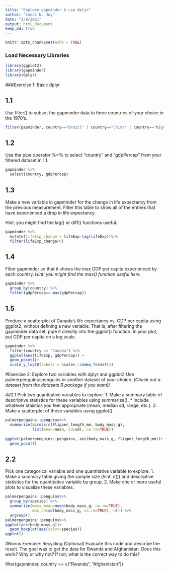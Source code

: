 ```yaml
---
title: "Explore gapminder & use dplyr"
author: "Lendi N. Joy"
date: "2/9/2021"
output: html_document
keep_md: true
---
```


```r
knitr::opts_chunk$set(echo = TRUE)
```
### Load Necessary Libraries 
```r
library(ggplot2)
library(gapminder)
library(dplyr)
```

###Exercise 1: Basic dplyr

## 1.1
Use filter() to subset the gapminder data to three countries of your choice in the 1970’s.
```r
filter(gapminder, country=="Brazil" | country=="China" | country=="Niger", year>=1970&year<=1979)
```

## 1.2
Use the pipe operator %>% to select “country” and “gdpPercap” from your filtered dataset in 1.1.
```r
gapminder %>% 
  select(country, gdpPercap)
```

## 1.3
Make a new variable in gapminder for the change in life expectancy from the previous measurement. Filter this table to show all of the entries that have experienced a drop in life expectancy.

Hint: you might find the lag() or diff() functions useful.
```r
gapminder %>% 
  mutate(lifeExp_change = lifeExp-lag(lifeExp))%>% 
  filter(lifeExp_change<0)
```

## 1.4
Filter gapminder so that it shows the max GDP per capita experienced by each country.
_Hint: you might find the max() function useful here._
```r
gapminder %>% 
  group_by(country) %>% 
  filter(gdpPercap== max(gdpPercap))
```

## 1.5
Produce a scatterplot of Canada’s life expectancy vs. GDP per capita using ggplot2, without defining a new variable. That is, after filtering the gapminder data set, pipe it directly into the ggplot() function. In your plot, put GDP per capita on a log scale.
```r
gapminder %>% 
  filter(country == "Canada") %>%  
  ggplot(aes(lifeExp, gdpPercap)) +
  geom_point()+
  scale_y_log10(labels = scales::comma_format())
```

#Exercise 2: Explore two variables with dplyr and ggplot2
Use palmerpenguins::penguins or another dataset of your choice. _(Check out a dataset from the datasets R package if you want!)_

##2.1
Pick two quantitative variables to explore.
1. Make a summary table of descriptive statistics for these variables using summarize().
  * Include whatever staistics you feel appropriate (mean, median sd, range, etc.).
2. Make a scatterplot of these variables using ggplot().
```r
palmerpenguins::penguins%>% 
  summarize(across(c(flipper_length_mm, body_mass_g),
            list(mean=mean, sd=sd), na.rm=TRUE))
    
ggplot(palmerpenguins::penguins, aes(body_mass_g, flipper_length_mm))+
  geom_point()
```

## 2.2
Pick one categorical variable and one quantitative variable to explore.
1. Make a summary table giving the sample size (hint: n()) and descriptive statistics for the quantitative variable by group.
2. Make one or more useful plots to visualize these variables.
```r
palmerpenguins::penguins%>% 
  group_by(species) %>% 
  summarize(mass_mean=mean(body_mass_g, na.rm=TRUE),
            mas_sd=sd(body_mass_g, na.rm=TRUE), n()) %>% 
  ungroup()
palmerpenguins::penguins%>% 
ggplot(aes(body_mass_g))+
  geom_boxplot(aes(color=species)) 
ggplot()
```

#Bonus Exercise: Recycling (Optional)
Evaluate this code and describe the result. The goal was to get the data for Rwanda and Afghanistan. Does this work? Why or why not? If not, what is the correct way to do this?

filter(gapminder, country == c("Rwanda", "Afghanistan"))


